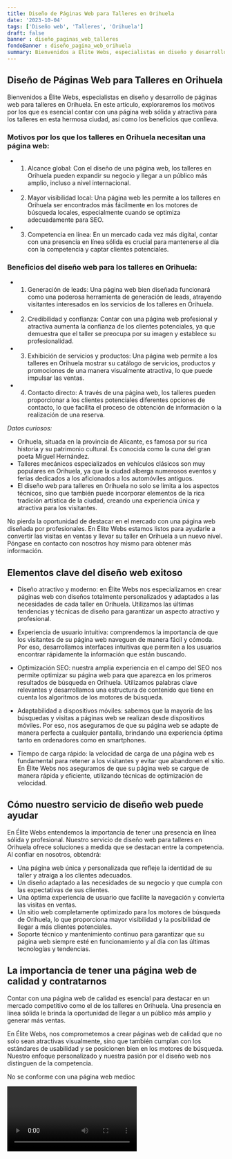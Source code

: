 ```yaml
---
title: Diseño de Páginas Web para Talleres en Orihuela
date: '2023-10-04'
tags: ['Diseño web', 'Talleres', 'Orihuela']
draft: false
banner : diseño_paginas_web_talleres
fondoBanner : diseño_pagina_web_orihuela
summary: Bienvenidos a Élite Webs, especialistas en diseño y desarrollo de páginas web para talleres en Orihuela. En este artículo, exploraremos los motivos por los que es esencial contar con una página web sólida y atractiva para los talleres en esta hermosa ciudad, así como los beneficios que conlleva.
---
```


## Diseño de Páginas Web para Talleres en Orihuela

Bienvenidos a Élite Webs, especialistas en diseño y desarrollo de páginas web para talleres en Orihuela. En este artículo, exploraremos los motivos por los que es esencial contar con una página web sólida y atractiva para los talleres en esta hermosa ciudad, así como los beneficios que conlleva.

### Motivos por los que los talleres en Orihuela necesitan una página web:
- 1. Alcance global: Con el diseño de una página web, los talleres en Orihuela pueden expandir su negocio y llegar a un público más amplio, incluso a nivel internacional.
- 2. Mayor visibilidad local: Una página web les permite a los talleres en Orihuela ser encontrados más fácilmente en los motores de búsqueda locales, especialmente cuando se optimiza adecuadamente para SEO.
- 3. Competencia en línea: En un mercado cada vez más digital, contar con una presencia en línea sólida es crucial para mantenerse al día con la competencia y captar clientes potenciales.
  
### Beneficios del diseño web para los talleres en Orihuela:
- 1. Generación de leads: Una página web bien diseñada funcionará como una poderosa herramienta de generación de leads, atrayendo visitantes interesados en los servicios de los talleres en Orihuela.
- 2. Credibilidad y confianza: Contar con una página web profesional y atractiva aumenta la confianza de los clientes potenciales, ya que demuestra que el taller se preocupa por su imagen y establece su profesionalidad.
- 3. Exhibición de servicios y productos: Una página web permite a los talleres en Orihuela mostrar su catálogo de servicios, productos y promociones de una manera visualmente atractiva, lo que puede impulsar las ventas.
- 4. Contacto directo: A través de una página web, los talleres pueden proporcionar a los clientes potenciales diferentes opciones de contacto, lo que facilita el proceso de obtención de información o la realización de una reserva.
  
*Datos curiosos:*
- Orihuela, situada en la provincia de Alicante, es famosa por su rica historia y su patrimonio cultural. Es conocida como la cuna del gran poeta Miguel Hernández.
- Talleres mecánicos especializados en vehículos clásicos son muy populares en Orihuela, ya que la ciudad alberga numerosos eventos y ferias dedicados a los aficionados a los automóviles antiguos.
- El diseño web para talleres en Orihuela no solo se limita a los aspectos técnicos, sino que también puede incorporar elementos de la rica tradición artística de la ciudad, creando una experiencia única y atractiva para los visitantes.

No pierda la oportunidad de destacar en el mercado con una página web diseñada por profesionales. En Élite Webs estamos listos para ayudarle a convertir las visitas en ventas y llevar su taller en Orihuela a un nuevo nivel. Póngase en contacto con nosotros hoy mismo para obtener más información.

<GifSeo />

<Cta />

## Elementos clave del diseño web exitoso

- Diseño atractivo y moderno: en Élite Webs nos especializamos en crear páginas web con diseños totalmente personalizados y adaptados a las necesidades de cada taller en Orihuela. Utilizamos las últimas tendencias y técnicas de diseño para garantizar un aspecto atractivo y profesional.

- Experiencia de usuario intuitiva: comprendemos la importancia de que los visitantes de su página web naveguen de manera fácil y cómoda. Por eso, desarrollamos interfaces intuitivas que permiten a los usuarios encontrar rápidamente la información que están buscando.

- Optimización SEO: nuestra amplia experiencia en el campo del SEO nos permite optimizar su página web para que aparezca en los primeros resultados de búsqueda en Orihuela. Utilizamos palabras clave relevantes y desarrollamos una estructura de contenido que tiene en cuenta los algoritmos de los motores de búsqueda.

- Adaptabilidad a dispositivos móviles: sabemos que la mayoría de las búsquedas y visitas a páginas web se realizan desde dispositivos móviles. Por eso, nos aseguramos de que su página web se adapte de manera perfecta a cualquier pantalla, brindando una experiencia óptima tanto en ordenadores como en smartphones.

- Tiempo de carga rápido: la velocidad de carga de una página web es fundamental para retener a los visitantes y evitar que abandonen el sitio. En Élite Webs nos aseguramos de que su página web se cargue de manera rápida y eficiente, utilizando técnicas de optimización de velocidad.

## Cómo nuestro servicio de diseño web puede ayudar

En Élite Webs entendemos la importancia de tener una presencia en línea sólida y profesional. Nuestro servicio de diseño web para talleres en Orihuela ofrece soluciones a medida que se destacan entre la competencia. Al confiar en nosotros, obtendrá:

- Una página web única y personalizada que refleje la identidad de su taller y atraiga a los clientes adecuados.
- Un diseño adaptado a las necesidades de su negocio y que cumpla con las expectativas de sus clientes.
- Una óptima experiencia de usuario que facilite la navegación y convierta las visitas en ventas.
- Un sitio web completamente optimizado para los motores de búsqueda de Orihuela, lo que proporciona mayor visibilidad y la posibilidad de llegar a más clientes potenciales.
- Soporte técnico y mantenimiento continuo para garantizar que su página web siempre esté en funcionamiento y al día con las últimas tecnologías y tendencias.

## La importancia de tener una página web de calidad y contratarnos

Contar con una página web de calidad es esencial para destacar en un mercado competitivo como el de los talleres en Orihuela. Una presencia en línea sólida le brinda la oportunidad de llegar a un público más amplio y generar más ventas.

En Élite Webs, nos comprometemos a crear páginas web de calidad que no solo sean atractivas visualmente, sino que también cumplan con los estándares de usabilidad y se posicionen bien en los motores de búsqueda. Nuestro enfoque personalizado y nuestra pasión por el diseño web nos distinguen de la competencia.

No se conforme con una página web medioc

<Video />

<CtaBot job='Talleres' city='Orihuela'/>

<Gmaps query='Orihuela+españa+maps' />